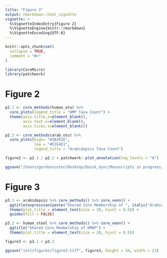 ```yaml
---
title: "Figure 2"
output: rmarkdown::html_vignette
vignette: >
  %\VignetteIndexEntry{Figure 2}
  %\VignetteEngine{knitr::rmarkdown}
  %\VignetteEncoding{UTF-8}
---
```


```r
knitr::opts_chunk$set(
  collapse = TRUE,
  comment = "#>"
)
```

```r
library(CoreMicro)
library(patchwork)
```


# Figure 2

```r
p2.1 <- core_methods(human_otu) %>%
  core_plots(legend_title = "HMP Taxa Count") +
  theme(axis.title.x=element_blank(),
        axis.text.x=element_blank(),
        axis.ticks.x=element_blank())

p2.2 <- core_methods(arab_otu) %>%
  core_plots(high= "#1B301E", 
             low = "#E1E4E1", 
             legend_title = "Arabidopsis Taxa Count")

figure2 <- p2.1 / p2.2 + patchwork::plot_annotation(tag_levels = "A")

ggsave("/Users/gordoncuster/Desktop/Quick_Sync/Manuscripts in progress/CoreCommunity/March22/figure1.tiff", figure2, width = 15)
```


# Figure 3

```r
p3.1 <- arabidopsis %>% core_methods() %>% core_venn() + 
  ggtitle(expression(paste("Shared Core Membership of ", italic("Arabidopsis")))) +
  theme(plot.title = element_text(size = 20, hjust = 0.5)) +
  guides(fill = FALSE)

p3.2 <- human_stool %>% core_methods() %>% core_venn() + 
  ggtitle("Shared Core Membership of HMBP") +
  theme(plot.title = element_text(size = 20, hjust = 0.5))

figure3 <- p3.1 + p3.2

ggsave("inst/figures/figure3.tiff", figure3, height = 16, width = 23)
```


